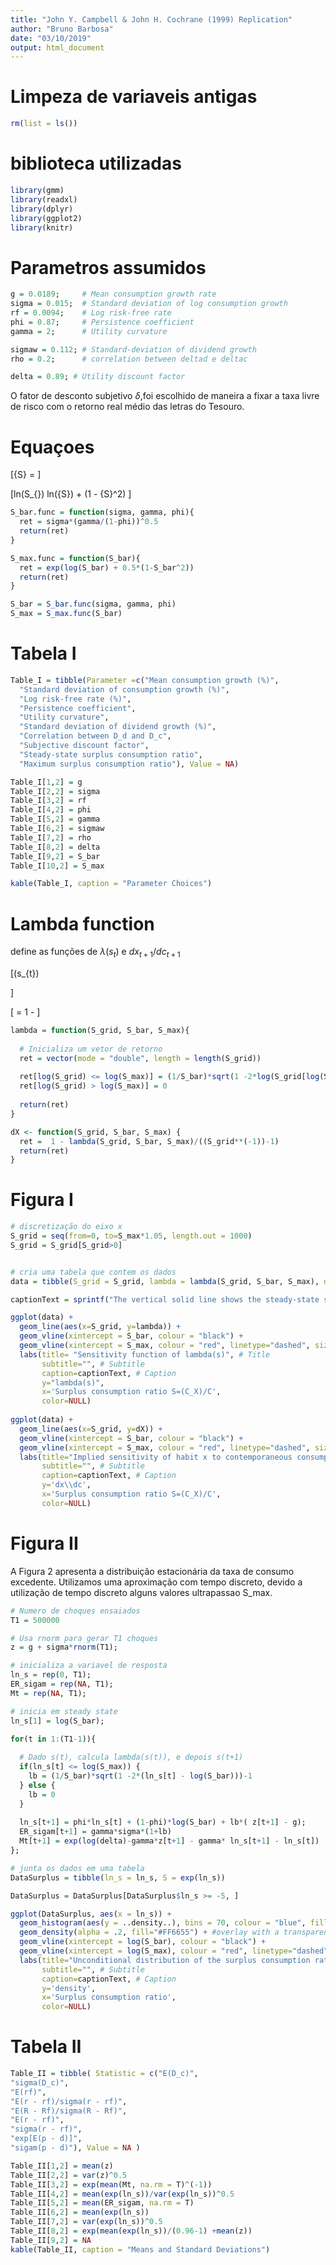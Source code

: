 ```yaml
---
title: "John Y. Campbell & John H. Cochrane (1999) Replication"
author: "Bruno Barbosa"
date: "03/10/2019"
output: html_document
---
```


# Limpeza de variaveis antigas
```r
rm(list = ls())
```

# biblioteca utilizadas
```r
library(gmm)
library(readxl)
library(dplyr)
library(ggplot2)
library(knitr)
```

# Parametros assumidos
```r
g = 0.0189;     # Mean consumption growth rate
sigma = 0.015;  # Standard deviation of log consumption growth
rf = 0.0094;    # Log risk-free rate
phi = 0.87;     # Persistence coefficient
gamma = 2;      # Utility curvature

sigmaw = 0.112; # Standard-deviation of dividend growth
rho = 0.2;      # correlation between deltad e deltac

delta = 0.89; # Utility discount factor
```

O fator de desconto subjetivo $\delta$,foi escolhido de maneira a fixar a taxa livre de risco com o retorno real médio das letras do Tesouro.


# Equaçoes
\[\bar{S} = \sigma \sqrt{\frac{\gamma}{1-\phi}}\]

\[ln(S_{\text{max}}) \equiv ln(\bar{S}) +\frac{1}{2} (1 - \bar{S}^2) \]
```r
S_bar.func = function(sigma, gamma, phi){
  ret = sigma*(gamma/(1-phi))^0.5
  return(ret)
}

S_max.func = function(S_bar){
  ret = exp(log(S_bar) + 0.5*(1-S_bar^2))
  return(ret)
}

S_bar = S_bar.func(sigma, gamma, phi)
S_max = S_max.func(S_bar)
```

# Tabela I
```r


Table_I = tibble(Parameter =c("Mean consumption growth (%)",
  "Standard deviation of consumption growth (%)",
  "Log risk-free rate (%)",
  "Persistence coefficient",
  "Utility curvature",
  "Standard deviation of dividend growth (%)",
  "Correlation between D_d and D_c",
  "Subjective discount factor",
  "Steady-state surplus consumption ratio",
  "Maximum surplus consumption ratio"), Value = NA)

Table_I[1,2] = g
Table_I[2,2] = sigma
Table_I[3,2] = rf
Table_I[4,2] = phi
Table_I[5,2] = gamma 
Table_I[6,2] = sigmaw
Table_I[7,2] = rho
Table_I[8,2] = delta
Table_I[9,2] = S_bar
Table_I[10,2] = S_max

kable(Table_I, caption = "Parameter Choices")

```

# Lambda function
define as funções de $\lambda(s_t)$ e $dx_{t+1} / {dc_{t+1}}$

\[\lambda(s_{t}) \begin{cases} \frac{1}{\bar{S}} \sqrt{1-2(s_t - \bar{s}_t)} -1 & s_t \le s_{max} \\ 0 & s_t > s_{max} \end{cases}\]

\[ \frac{dx_{t+1}}{dc_{t+1}} =  1 - \frac{\lambda(s_t)}{S_t^{-1} -1} \]
```r
lambda = function(S_grid, S_bar, S_max){
  
  # Inicializa um vetor de retorno
  ret = vector(mode = "double", length = length(S_grid))
  
  ret[log(S_grid) <= log(S_max)] = (1/S_bar)*sqrt(1 -2*log(S_grid[log(S_grid) <= log(S_max)]/S_bar))-1
  ret[log(S_grid) > log(S_max)] = 0
  
  return(ret)
}

dX <- function(S_grid, S_bar, S_max) {
  ret =  1 - lambda(S_grid, S_bar, S_max)/((S_grid**(-1))-1)
  return(ret)
}

```

# Figura I
```r
# discretização do eixo x
S_grid = seq(from=0, to=S_max*1.05, length.out = 1000)
S_grid = S_grid[S_grid>0]


# cria uma tabela que contem os dados
data = tibble(S_grid = S_grid, lambda = lambda(S_grid, S_bar, S_max), dX = dX(S_grid, S_bar, S_max))

captionText = sprintf("The vertical solid line shows the steady-state surplus consumption ratio S.\nThe dashed vertical line shows the maximum surplus consumption ratio S_max.")

ggplot(data) +
  geom_line(aes(x=S_grid, y=lambda)) +
  geom_vline(xintercept = S_bar, colour = "black") +
  geom_vline(xintercept = S_max, colour = "red", linetype="dashed", size = .8) +
  labs(title= "Sensitivity function of lambda(s)", # Title
       subtitle="", # Subtitle
       caption=captionText, # Caption
       y="lambda(s)", 
       x='Surplus consumption ratio S=(C_X)/C',
       color=NULL)
  
ggplot(data) +
  geom_line(aes(x=S_grid, y=dX)) +
  geom_vline(xintercept = S_bar, colour = "black") +
  geom_vline(xintercept = S_max, colour = "red", linetype="dashed", size = .8) +
  labs(title="Implied sensitivity of habit x to contemporaneous consumption", # Title
       subtitle="", # Subtitle
       caption=captionText, # Caption
       y='dx\\dc', 
       x='Surplus consumption ratio S=(C_X)/C',
       color=NULL)
```

# Figura II
A Figura 2 apresenta a distribuição estacionária da taxa de consumo excedente. Utilizamos uma aproximação com tempo discreto, devido a utilização de tempo discreto alguns valores ultrapassao S_max.
```r
# Numero de choques ensaiados
T1 = 500000

# Usa rnorm para gerar T1 choques
z = g + sigma*rnorm(T1);

# inicializa a variavel de resposta
ln_s = rep(0, T1);
ER_sigam = rep(NA, T1);
Mt = rep(NA, T1);

# inicia em steady state
ln_s[1] = log(S_bar);

for(t in 1:(T1-1)){
  
  # Dado s(t), calcula lambda(s(t)), e depois s(t+1)
  if(ln_s[t] <= log(S_max)) {
    lb = (1/S_bar)*sqrt(1 -2*(ln_s[t] - log(S_bar)))-1
  } else {
    lb = 0
  }
  
  ln_s[t+1] = phi*ln_s[t] + (1-phi)*log(S_bar) + lb*( z[t+1] - g);
  ER_sigam[t+1] = gamma*sigma*(1+lb)
  Mt[t+1] = exp(log(delta)-gamma*z[t+1] - gamma* ln_s[t+1] - ln_s[t])
};

# junta os dados em uma tabela 
DataSurplus = tibble(ln_s = ln_s, S = exp(ln_s))

DataSurplus = DataSurplus[DataSurplus$ln_s >= -5, ]

ggplot(DataSurplus, aes(x = ln_s)) +
  geom_histogram(aes(y = ..density..), bins = 70, colour = "blue", fill = "white") +
  geom_density(alpha = .2, fill="#FF6655") + #overlay with a transparent (alpha value)
  geom_vline(xintercept = log(S_bar), colour = "black") +
  geom_vline(xintercept = log(S_max), colour = "red", linetype="dashed", size = .8) +
  labs(title="Unconditional distribution of the surplus consumption ratio", # Title
       subtitle="", # Subtitle
       caption=captionText, # Caption
       y='density', 
       x='Surplus consumption ratio',
       color=NULL)
```

# Tabela II
```r

Table_II = tibble( Statistic = c("E(D_c)",
"sigma(D_c)",
"E(rf)",
"E(r - rf)/sigma(r - rf)",
"E(R - Rf)/sigma(R - Rf)",
"E(r - rf)",
"sigma(r - rf)",
"exp[E(p - d)]",
"sigam(p - d)"), Value = NA )

Table_II[1,2] = mean(z)
Table_II[2,2] = var(z)^0.5
Table_II[3,2] = exp(mean(Mt, na.rm = T)^(-1))
Table_II[4,2] = mean(exp(ln_s))/var(exp(ln_s))^0.5
Table_II[5,2] = mean(ER_sigam, na.rm = T)
Table_II[6,2] = mean(exp(ln_s))
Table_II[7,2] = var(exp(ln_s))^0.5
Table_II[8,2] = exp(mean(exp(ln_s))/(0.96-1) +mean(z))
Table_II[9,2] = NA
kable(Table_II, caption = "Means and Standard Deviations")
```

